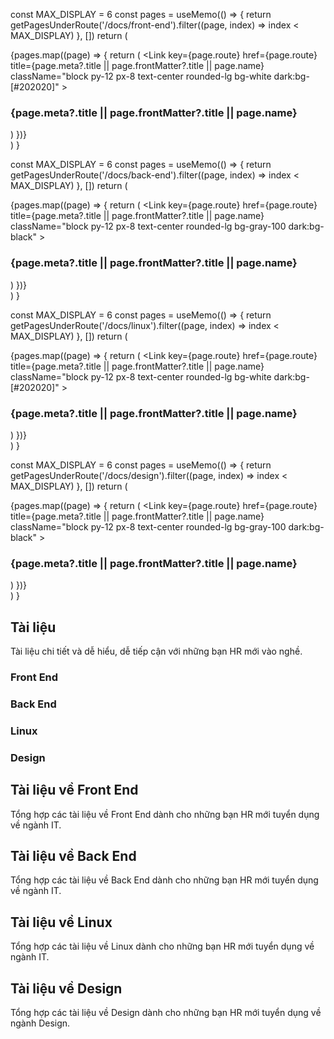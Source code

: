
  const MAX_DISPLAY = 6
  const pages = useMemo(() => {
    return getPagesUnderRoute('/docs/front-end').filter((page, index) => index < MAX_DISPLAY)
  }, [])
  return (
    <div className="mt-10">
      <div className="space-y-4 sm:grid sm:grid-cols-2 lg:grid-cols-3 sm:gap-4 xl:gap-8 sm:space-y-0">
        {pages.map((page) => {
          return (
            <Link
              key={page.route}
              href={page.route}
              title={page.meta?.title || page.frontMatter?.title || page.name}
              className="block py-12 px-8 text-center rounded-lg bg-white dark:bg-[#202020]"
            >
              <h3 className="font-semibold text-xl">
                {page.meta?.title || page.frontMatter?.title || page.name}
              </h3>
            </Link>
          )
        })}
      </div>
    </div>
  )
}

  const MAX_DISPLAY = 6
  const pages = useMemo(() => {
    return getPagesUnderRoute('/docs/back-end').filter((page, index) => index < MAX_DISPLAY)
  }, [])
  return (
    <div className="mt-10">
      <div className="space-y-4 sm:grid sm:grid-cols-2 lg:grid-cols-3 sm:gap-4 xl:gap-8 sm:space-y-0">
        {pages.map((page) => {
          return (
            <Link
              key={page.route}
              href={page.route}
              title={page.meta?.title || page.frontMatter?.title || page.name}
              className="block py-12 px-8 text-center rounded-lg bg-gray-100 dark:bg-black"
            >
              <h3 className="font-semibold text-xl">
                {page.meta?.title || page.frontMatter?.title || page.name}
              </h3>
            </Link>
          )
        })}
      </div>
    </div>
  )
}

  const MAX_DISPLAY = 6
  const pages = useMemo(() => {
    return getPagesUnderRoute('/docs/linux').filter((page, index) => index < MAX_DISPLAY)
  }, [])
  return (
    <div className="mt-10">
      <div className="space-y-4 sm:grid sm:grid-cols-2 lg:grid-cols-3 sm:gap-4 xl:gap-8 sm:space-y-0">
        {pages.map((page) => {
          return (
            <Link
              key={page.route}
              href={page.route}
              title={page.meta?.title || page.frontMatter?.title || page.name}
              className="block py-12 px-8 text-center rounded-lg bg-white dark:bg-[#202020]"
            >
              <h3 className="font-semibold text-xl">
                {page.meta?.title || page.frontMatter?.title || page.name}
              </h3>
            </Link>
          )
        })}
      </div>
    </div>
  )
}

  const MAX_DISPLAY = 6
  const pages = useMemo(() => {
    return getPagesUnderRoute('/docs/design').filter((page, index) => index < MAX_DISPLAY)
  }, [])
  return (
    <div className="mt-10">
      <div className="space-y-4 sm:grid sm:grid-cols-2 lg:grid-cols-3 sm:gap-4 xl:gap-8 sm:space-y-0">
        {pages.map((page) => {
          return (
            <Link
              key={page.route}
              href={page.route}
              title={page.meta?.title || page.frontMatter?.title || page.name}
              className="block py-12 px-8 text-center rounded-lg bg-gray-100 dark:bg-black"
            >
              <h3 className="font-semibold text-xl">
                {page.meta?.title || page.frontMatter?.title || page.name}
              </h3>
            </Link>
          )
        })}
      </div>
    </div>
  )
}

<Hero />

<div className="py-10">
  <div className="content-container">
    <h2 className="mb-6 text-3xl font-extrabold tracking-tight leading-tight text-center md:text-4xl">
      Tài liệu
    </h2>
    <div className="mb-10 text-lg font-normal text-center lg:text-xl lg:mb-16 dark:text-neutral-300">
      Tài liệu chi tiết và dễ hiểu, dễ tiếp cận với những bạn HR mới vào nghề.
    </div>
    <div className="mt-10">
      <div className="space-y-4 sm:grid sm:grid-cols-2 lg:grid-cols-2 sm:gap-4 xl:gap-8 sm:space-y-0">
        <Link
          href="/docs/front-end"
          title="Tài liệu về Front End"
          className="block py-12 px-8 text-center rounded-lg bg-gray-100 dark:bg-black"
        >
          <BsLayoutSplit className="w-12 h-12 mx-auto" />
          <h3 className="font-semibold text-xl mt-3.5">Front End</h3>
        </Link>
        <Link
          href="/docs/back-end"
          title="Tài liệu về Back End"
          className="block py-12 px-8 text-center rounded-lg bg-gray-100 dark:bg-black"
        >
          <BsServer className="w-12 h-12 mx-auto" />
          <h3 className="font-semibold text-xl mt-3.5">Back End</h3>
        </Link>
        <Link
          href="/docs/linux"
          title="Tài liệu về Linux"
          className="block py-12 px-8 text-center rounded-lg bg-gray-100 dark:bg-black"
        >
          <BsServer className="w-12 h-12 mx-auto" />
          <h3 className="font-semibold text-xl mt-3.5">Linux</h3>
        </Link>
        <Link
          href="/docs/design"
          title="Tài liệu về Design"
          className="block py-12 px-8 text-center rounded-lg bg-gray-100 dark:bg-black"
        >
          <BsPaletteFill className="w-12 h-12 mx-auto" />
          <h3 className="font-semibold text-xl mt-3.5">Design</h3>
        </Link>
      </div>
    </div>
  </div>
</div>
<div className="py-10 bg-gray-100 dark:bg-black">
  <div className="content-container">
    <h2 className="mb-6 text-3xl font-extrabold tracking-tight leading-tight text-center md:text-4xl">
      Tài liệu về Front End
    </h2>
    <div className="mb-10 text-lg font-normal text-center lg:text-xl lg:mb-16 dark:text-neutral-300">
      Tổng hợp các tài liệu về Front End dành cho những bạn HR mới tuyển dụng về ngành IT.
    </div>
    <DocsFrontEnd />
  </div>
</div>
<div className="py-10">
  <div className="content-container">
    <h2 className="mb-6 text-3xl font-extrabold tracking-tight leading-tight text-center md:text-4xl">
      Tài liệu về Back End
    </h2>
    <div className="mb-10 text-lg font-normal text-center lg:text-xl lg:mb-16 dark:text-neutral-300">
      Tổng hợp các tài liệu về Back End dành cho những bạn HR mới tuyển dụng về ngành IT.
    </div>
    <DocsBackEnd />
  </div>
</div>
<div className="py-10 bg-gray-100 dark:bg-black">
  <div className="content-container">
    <h2 className="mb-6 text-3xl font-extrabold tracking-tight leading-tight text-center md:text-4xl">
      Tài liệu về Linux
    </h2>
    <div className="mb-10 text-lg font-normal text-center lg:text-xl lg:mb-16 dark:text-neutral-300">
      Tổng hợp các tài liệu về Linux dành cho những bạn HR mới tuyển dụng về ngành IT.
    </div>
    <DocsLinux />
  </div>
</div>
<div className="py-10">
  <div className="content-container">
    <h2 className="mb-6 text-3xl font-extrabold tracking-tight leading-tight text-center md:text-4xl">
      Tài liệu về Design
    </h2>
    <div className="mb-10 text-lg font-normal text-center lg:text-xl lg:mb-16 dark:text-neutral-300">
      Tổng hợp các tài liệu về Design dành cho những bạn HR mới tuyển dụng về ngành Design.
    </div>
    <DocsDesign />
  </div>
</div>
